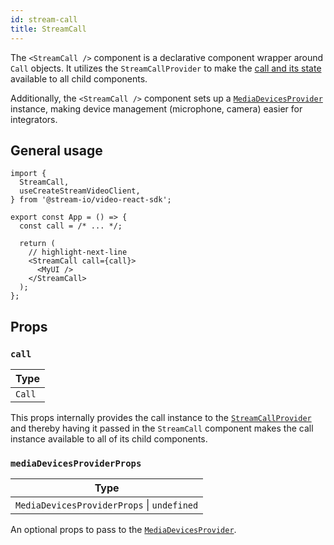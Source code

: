 ```yaml
---
id: stream-call
title: StreamCall
---
```


The `<StreamCall />` component is a declarative component wrapper around `Call` objects. It utilizes the `StreamCallProvider` to make the [call and its state](../../../guides/call-and-participant-state) available to all child components.

Additionally, the `<StreamCall />` component sets up a [`MediaDevicesProvider`](../../../guides/camera-and-microphone) instance, making device management (microphone, camera) easier for integrators.

## General usage

```tsx
import {
  StreamCall,
  useCreateStreamVideoClient,
} from '@stream-io/video-react-sdk';

export const App = () => {
  const call = /* ... */;

  return (
    // highlight-next-line
    <StreamCall call={call}>
      <MyUI />
    </StreamCall>
  );
};
```

## Props

### `call`

| Type   |
|--------|
| `Call` |

This props internally provides the call instance to the [`StreamCallProvider`](https://github.com/GetStream/stream-video-js/blob/main/packages/react-bindings/src/contexts/StreamCallContext.tsx#L24) and thereby having it passed in the `StreamCall` component makes the call instance available to all of its child components.

### `mediaDevicesProviderProps`

| Type                                       |
|--------------------------------------------|
| `MediaDevicesProviderProps` \| `undefined` |

An optional props to pass to the [`MediaDevicesProvider`](../../../guides/camera-and-microphone).
